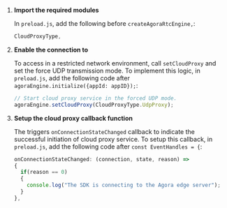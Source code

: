 <PlatformWrapper platform="electron">

1.  **Import the required modules**

    In `preload.js`, add the following before `createAgoraRtcEngine,`:

    ```javascript
    CloudProxyType,
    ```

2.  **Enable the connection to <Vg k="CP"/>**

    To access <Vg k="AGORA_BACKEND" /> in a restricted network environment, call `setCloudProxy` and set the force UDP transmission mode. To implement this logic, in `preload.js`, add the following code after
    `agoraEngine.initialize({appId: appID});`:

    ```javascript
    // Start cloud proxy service in the forced UDP mode.
    agoraEngine.setCloudProxy(CloudProxyType.UdpProxy);
    ```

3.  **Setup the cloud proxy callback function**

    The <Vg k="VSDK" /> triggers `onConnectionStateChanged` callback to indicate the successful initiation of cloud proxy service. To setup this callback, in `preload.js`, add the following code after `const EventHandles = {`:

    ```javascript
    onConnectionStateChanged: (connection, state, reason) =>
    {
      if(reason == 0)
      {
        console.log("The SDK is connecting to the Agora edge server");
      }
    },
    ```
</PlatformWrapper>
